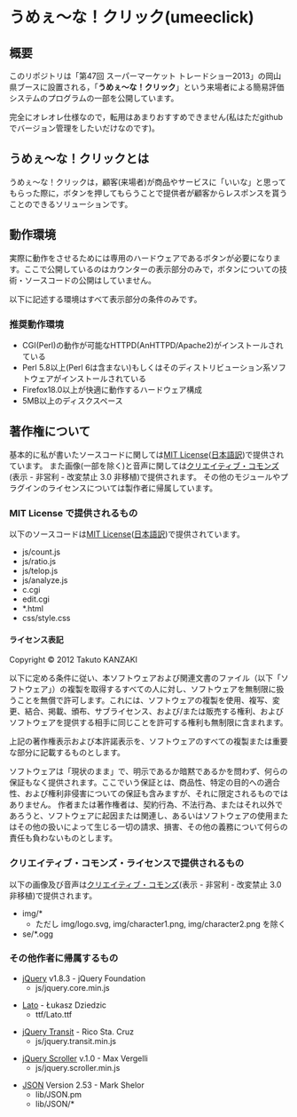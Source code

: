 = うめぇ～な！クリック(umeeclick) =
== 概要 ==
このリポジトリは「第47回 スーパーマーケット トレードショー2013」の岡山県ブースに設置される，「'''うめぇ～な！クリック'''」という来場者による簡易評価システムのプログラムの一部を公開しています。

完全にオレオレ仕様なので，転用はあまりおすすめできません(私はただgithubでバージョン管理をしたいだけなのです)。

== うめぇ～な！クリックとは ==
うめぇ～な！クリックは，顧客(来場者)が商品やサービスに「いいな」と思ってもらった際に，ボタンを押してもらうことで提供者が顧客からレスポンスを貰うことのできるソリューションです。


== 動作環境 ==
実際に動作をさせるためには専用のハードウェアであるボタンが必要になります。ここで公開しているのはカウンターの表示部分のみで，ボタンについての技術・ソースコードの公開はしていません。

以下に記述する環境はすべて表示部分の条件のみです。

=== 推奨動作環境 ===
* CGI(Perl)の動作が可能なHTTPD(AnHTTPD/Apache2)がインストールされている
* Perl 5.8以上(Perl 6は含まない)もしくはそのディストリビューション系ソフトウェアがインストールされている
* Firefox18.0以上が快適に動作するハードウェア構成
* 5MB以上のディスクスペース


== 著作権について ==
基本的に私が書いたソースコードに関しては[[http://opensource.org/licenses/mit-license.php|MIT License]]([[http://sourceforge.jp/projects/opensource/wiki/licenses%2FMIT_license|日本語訳]])で提供されています。
また画像(一部を除く)と音声に関しては[[http://creativecommons.org/licenses/by-nc-nd/3.0/deed.ja|クリエイティブ・コモンズ]](表示 - 非営利 - 改変禁止 3.0 非移植)で提供されます。
その他のモジュールやプラグインのライセンスについては製作者に帰属しています。

=== MIT License で提供されるもの ===
以下のソースコードは[[http://opensource.org/licenses/mit-license.php|MIT License]]([[http://sourceforge.jp/projects/opensource/wiki/licenses%2FMIT_license|日本語訳]])で提供されています。
* js/count.js
* js/ratio.js
* js/telop.js
* js/analyze.js
* c.cgi
* edit.cgi
* *.html
* css/style.css

==== ライセンス表記 ====
Copyright &copy; 2012 Takuto KANZAKI

以下に定める条件に従い、本ソフトウェアおよび関連文書のファイル（以下「ソフトウェア」）の複製を取得するすべての人に対し、ソフトウェアを無制限に扱うことを無償で許可します。これには、ソフトウェアの複製を使用、複写、変更、結合、掲載、頒布、サブライセンス、および/または販売する権利、およびソフトウェアを提供する相手に同じことを許可する権利も無制限に含まれます。

上記の著作権表示および本許諾表示を、ソフトウェアのすべての複製または重要な部分に記載するものとします。

ソフトウェアは「現状のまま」で、明示であるか暗黙であるかを問わず、何らの保証もなく提供されます。ここでいう保証とは、商品性、特定の目的への適合性、および権利非侵害についての保証も含みますが、それに限定されるものではありません。 作者または著作権者は、契約行為、不法行為、またはそれ以外であろうと、ソフトウェアに起因または関連し、あるいはソフトウェアの使用またはその他の扱いによって生じる一切の請求、損害、その他の義務について何らの責任も負わないものとします。 

=== クリエイティブ・コモンズ・ライセンスで提供されるもの ===
以下の画像及び音声は[[http://creativecommons.org/licenses/by-nc-nd/3.0/deed.ja|クリエイティブ・コモンズ]](表示 - 非営利 - 改変禁止 3.0 非移植)で提供されます。
* img/*
** ただし img/logo.svg, img/character1.png, img/character2.png を除く
* se/*.ogg

=== その他作者に帰属するもの ===
* [[http://jquery.org/|jQuery]]  v1.8.3 - jQuery Foundation
** js/jquery.core.min.js

* [[http://www.google.com/webfonts/specimen/Lato| Lato]]  - Łukasz Dziedzic
** ttf/Lato.ttf

* [[http://ricostacruz.com/jquery.transit/|jQuery Transit]]  - Rico Sta. Cruz
** js/jquery.transit.min.js

* [[http://www.maxvergelli.com/jquery-scroller/|jQuery Scroller]]  v.1.0 - Max Vergelli
** js/jquery.scroller.min.js	

* [[http://search.cpan.org/dist/JSON-2.53/|JSON]]  Version 2.53 - Mark Shelor
** lib/JSON.pm
** lib/JSON/*
